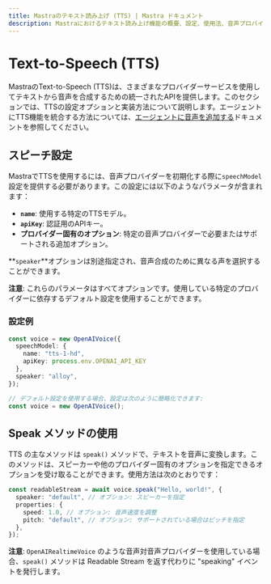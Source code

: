 ```yaml
---
title: Mastraのテキスト読み上げ (TTS) | Mastra ドキュメント
description: Mastraにおけるテキスト読み上げ機能の概要、設定、使用法、音声プロバイダーとの統合について。
---
```


# Text-to-Speech (TTS)

MastraのText-to-Speech (TTS)は、さまざまなプロバイダーサービスを使用してテキストから音声を合成するための統一されたAPIを提供します。このセクションでは、TTSの設定オプションと実装方法について説明します。エージェントにTTS機能を統合する方法については、[エージェントに音声を追加する](../agents/adding-voice.mdx)ドキュメントを参照してください。

## スピーチ設定

MastraでTTSを使用するには、音声プロバイダーを初期化する際に`speechModel`設定を提供する必要があります。この設定には以下のようなパラメータが含まれます：

- **`name`**: 使用する特定のTTSモデル。
- **`apiKey`**: 認証用のAPIキー。
- **プロバイダー固有のオプション**: 特定の音声プロバイダーで必要またはサポートされる追加オプション。

**`speaker`**オプションは別途指定され、音声合成のために異なる声を選択することができます。

**注意**: これらのパラメータはすべてオプションです。使用している特定のプロバイダーに依存するデフォルト設定を使用することができます。

### 設定例

```typescript
const voice = new OpenAIVoice({
  speechModel: {
    name: "tts-1-hd",
    apiKey: process.env.OPENAI_API_KEY
  },
  speaker: "alloy",
});

// デフォルト設定を使用する場合、設定は次のように簡略化できます:
const voice = new OpenAIVoice();
```

## Speak メソッドの使用

TTS の主なメソッドは `speak()` メソッドで、テキストを音声に変換します。このメソッドは、スピーカーや他のプロバイダー固有のオプションを指定できるオプションを受け取ることができます。使用方法は次のとおりです：

```typescript
const readableStream = await voice.speak("Hello, world!", {
  speaker: "default", // オプション: スピーカーを指定
  properties: {
    speed: 1.0, // オプション: 音声速度を調整
    pitch: "default", // オプション: サポートされている場合はピッチを指定
  },
});
```

**注意**: `OpenAIRealtimeVoice` のような音声対音声プロバイダーを使用している場合、`speak()` メソッドは Readable Stream を返す代わりに "speaking" イベントを発行します。

